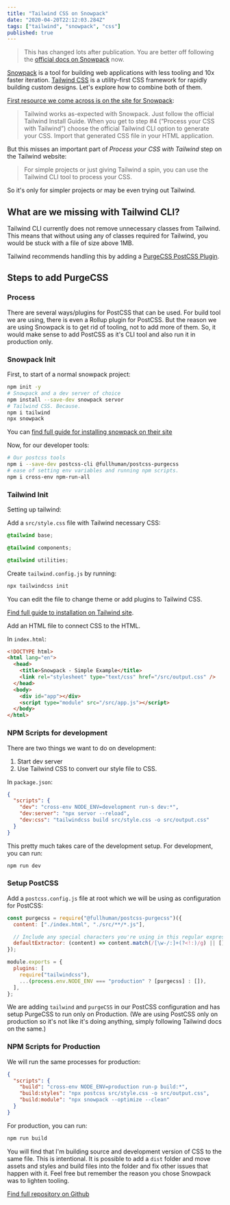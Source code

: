```yaml
---
title: "Tailwind CSS on Snowpack"
date: "2020-04-20T22:12:03.284Z"
tags: ["tailwind", "snowpack", "css"]
published: true
---
```


> This has changed lots after publication. You are better off following the [official docs on Snowpack](https://www.snowpack.dev/#tailwind-css) now.

[Snowpack](https://www.snowpack.dev/) is a tool for building web applications with less tooling and 10x faster iteration. [Tailwind CSS](https://tailwindcss.com/) is a utility-first CSS framework for
rapidly building custom designs. Let's explore how to combine both of them.

[First resource we come across is on the site for Snowpack](https://www.snowpack.dev/#tailwind-css):

> Tailwind works as-expected with Snowpack. Just follow the official Tailwind Install Guide. When you get to step #4 (“Process your CSS with Tailwind”) choose the official Tailwind CLI option to generate your CSS. Import that generated CSS file in your HTML application.

But this misses an important part of _Process your CSS with Tailwind_ step on the Tailwind website:

> For simple projects or just giving Tailwind a spin, you can use the Tailwind CLI tool to process your CSS.

So it's only for simpler projects or may be even trying out Tailwind.

## What are we missing with Tailwind CLI?

Tailwind CLI currently does not remove unnecessary classes from Tailwind. This means that without using any of classes required for Tailwind, you would be stuck with a file of size above 1MB.

Tailwind recommends handling this by adding a [PurgeCSS PostCSS Plugin](https://purgecss.com/).

## Steps to add PurgeCSS

### Process

There are several ways/plugins for PostCSS that can be used. For build tool we are using, there is even a Rollup plugin for PostCSS. But the reason we are using Snowpack is to get rid of tooling, not to add more of them. So, it would make sense to add PostCSS as it's CLI tool and also run it in production only.

### Snowpack Init

First, to start of a normal snowpack project:

```bash
npm init -y
# Snowpack and a dev server of choice
npm install --save-dev snowpack servor
# Tailwind CSS. Because.
npm i tailwind
npx snowpack
```

You can [find full guide for installing snowpack on their site](https://www.snowpack.dev/#installing-snowpack)

Now, for our developer tools:

```bash
# Our postcss tools
npm i --save-dev postcss-cli @fullhuman/postcss-purgecss
# ease of setting env variables and running npm scripts.
npm i cross-env npm-run-all
```

### Tailwind Init

Setting up tailwind:

Add a `src/style.css` file with Tailwind necessary CSS:

```css
@tailwind base;

@tailwind components;

@tailwind utilities;
```

Create `tailwind.config.js` by running:

```bash
npx tailwindcss init
```

You can edit the file to change theme or add plugins to Tailwind CSS.

[Find full guide to installation on Tailwind site](https://tailwindcss.com/docs/installation).

Add an HTML file to connect CSS to the HTML.

In `index.html`:

```html
<!DOCTYPE html>
<html lang="en">
  <head>
    <title>Snowpack - Simple Example</title>
    <link rel="stylesheet" type="text/css" href="/src/output.css" />
  </head>
  <body>
    <div id="app"></div>
    <script type="module" src="/src/app.js"></script>
  </body>
</html>
```

### NPM Scripts for development

There are two things we want to do on development:

1. Start dev server
2. Use Tailwind CSS to convert our style file to CSS.

In `package.json`:

```json
{
  "scripts": {
    "dev": "cross-env NODE_ENV=development run-s dev:*",
    "dev:server": "npx servor --reload",
    "dev:css": "tailwindcss build src/style.css -o src/output.css"
  }
}
```

This pretty much takes care of the development setup. For development, you can run:

```bash
npm run dev
```

### Setup PostCSS

Add a `postcss.config.js` file at root which we will be using as configuration for PostCSS:

```javascript
const purgecss = require("@fullhuman/postcss-purgecss")({
  content: ["./index.html", "./src/**/*.js"],

  // Include any special characters you're using in this regular expression
  defaultExtractor: (content) => content.match(/[\w-/:]+(?<!:)/g) || [],
});

module.exports = {
  plugins: [
    require("tailwindcss"),
    ...(process.env.NODE_ENV === "production" ? [purgecss] : []),
  ],
};
```

We are adding `tailwind` and `purgeCSS` in our PostCSS configuration and has setup PurgeCSS to run only on Production. (We are using PostCSS only on production so it's not like it's doing anything, simply following Tailwind docs on the same.)

### NPM Scripts for Production

We will run the same processes for production:

```json
{
  "scripts": {
    "build": "cross-env NODE_ENV=production run-p build:*",
    "build:styles": "npx postcss src/style.css -o src/output.css",
    "build:module": "npx snowpack --optimize --clean"
  }
}
```

For production, you can run:

```bash
npm run build
```

You will find that I'm building source and development version of CSS to the same file. This is intentional. It is possible to add a `dist` folder and move assets and styles and build files into the folder and fix other issues that happen with it. Feel free but remember the reason you chose Snowpack was to lighten tooling.

[Find full repository on Github](https://github.com/agneym/tailwind-snowpack)
